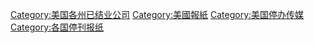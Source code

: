 [[Category:美国各州已结业公司|Category:美国各州已结业公司]]
[[Category:美國報紙|Category:美國報紙]]
[[Category:美国停办传媒|Category:美国停办传媒]]
[[Category:各国停刊报纸|Category:各国停刊报纸]]